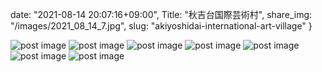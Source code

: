 date: "2021-08-14 20:07:16+09:00",
Title: "秋吉台国際芸術村",
share_img: "/images/2021_08_14_7.jpg",
slug: "akiyoshidai-international-art-village"
}

<img src="/images/2021_08_14_1.jpg" alt="post image" />
<img src="/images/2021_08_14_2.jpg" alt="post image" />
<img src="/images/2021_08_14_3.jpg" alt="post image" />
<img src="/images/2021_08_14_4.jpg" alt="post image" />
<img src="/images/2021_08_14_5.jpg" alt="post image" />
<img src="/images/2021_08_14_6.jpg" alt="post image" />
<img src="/images/2021_08_14_7.jpg" alt="post image" />